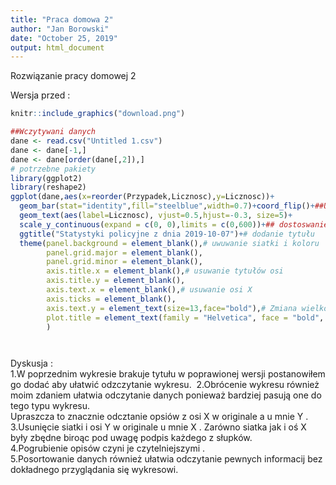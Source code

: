 ```yaml
---
title: "Praca domowa 2"
author: "Jan Borowski"
date: "October 25, 2019"
output: html_document
---
```


Rozwiązanie pracy domowej 2 

Wersja przed : 

```r
knitr::include_graphics("download.png")

```


```r
##Wczytywani danych 
dane <- read.csv("Untitled 1.csv")
dane <- dane[-1,]
dane <- dane[order(dane[,2]),]
# potrzebne pakiety
library(ggplot2)
library(reshape2)
ggplot(dane,aes(x=reorder(Przypadek,Licznosc),y=Licznosc))+
  geom_bar(stat="identity",fill="steelblue",width=0.7)+coord_flip()+##Ustawienie danych i geometri
  geom_text(aes(label=Licznosc), vjust=0.5,hjust=-0.3, size=5)+
  scale_y_continuous(expand = c(0, 0),limits = c(0,600))+## dostoswanie skali i pozycij opisu
  ggtitle("Statystyki policyjne z dnia 2019-10-07")+# dodanie tytułu 
  theme(panel.background = element_blank(),# uwuwanie siatki i koloru
        panel.grid.major = element_blank(), 
        panel.grid.minor = element_blank(),
        axis.title.x = element_blank(),# usuwanie tytułów osi
        axis.title.y = element_blank(),
        axis.text.x = element_blank(),# usuwanie osi X
        axis.ticks = element_blank(),
        axis.text.y = element_text(size=13,face="bold"),# Zmiana wielkości napisów 
        plot.title = element_text(family = "Helvetica", face = "bold", size = 20,hjust = 0.15)# poprawienie wielkości i pozycij tytułu
        )




```
\n Dyskusja : \
\n 1.W poprzednim wykresie brakuje tytułu w poprawionej wersji postanowiłem go dodać aby ułatwić odzczytanie wykresu.\ 
\n 2.Obrócenie wykresu również moim zdaniem ułatwia odczytanie danych ponieważ bardziej pasują one do tego typu wykresu.\
\n Upraszcza to  znacznie odcztanie opsiów z osi X w originale a u mnie Y . \
\n 3.Usunięcie siatki i osi Y w originale u mnie X . Zarówno siatka jak i oś X były zbędne biroąc pod uwagę podpis każdego z słupków.\
\n 4.Pogrubienie opisów czyni je czytelniejszymi . \
\n 5.Posortowanie danych również ułatwia odczytanie pewnych informacij bez dokładnego przyglądania się wykresowi. \